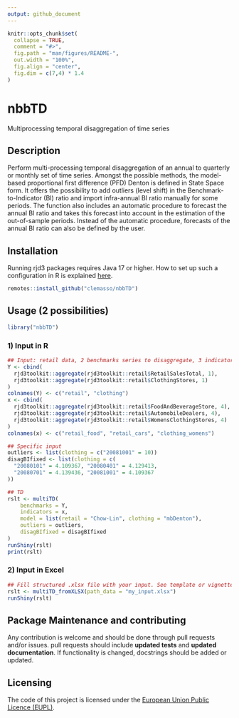 ```yaml
---
output: github_document
---
```


<!-- README.md is generated from README.Rmd. Please edit that file -->

```r
knitr::opts_chunk$set(
  collapse = TRUE,
  comment = "#>",
  fig.path = "man/figures/README-",
  out.width = "100%", 
  fig.align = "center",
  fig.dim = c(7,4) * 1.4
)
```

# nbbTD

<!-- badges: start -->
<!-- badges: end -->

Multiprocessing temporal disaggregation of time series


## Description

Perform multi-processing temporal disaggregation of an annual to quarterly or monthly set of time series. Amongst the possible methods, the model-based proportional first difference (PFD) Denton is defined in State Space form. It offers the possibility to add outliers (level shift) in the Benchmark-to-Indicator (BI) ratio and import infra-annual BI ratio manually for some periods. The function also includes an automatic procedure to forecast the annual BI ratio and takes this forecast into account in the estimation of the out-of-sample periods. Instead of the automatic procedure, forecasts of the annual BI ratio can also be defined by the user.


## Installation

Running rjd3 packages requires Java 17 or higher. How to set up such a configuration in R is explained [here](https://jdemetra-new-documentation.netlify.app/#installing-the-software).

```r
remotes::install_github("clemasso/nbbTD")
```


## Usage (2 possibilities)

```r
library("nbbTD")
```

### 1) Input in R

```r
## Input: retail data, 2 benchmarks series to disaggregate, 3 indicators in total
Y <- cbind(
  rjd3toolkit::aggregate(rjd3toolkit::retail$RetailSalesTotal, 1),
  rjd3toolkit::aggregate(rjd3toolkit::retail$ClothingStores, 1)
)
colnames(Y) <- c("retail", "clothing")
x <- cbind(
  rjd3toolkit::aggregate(rjd3toolkit::retail$FoodAndBeverageStore, 4),
  rjd3toolkit::aggregate(rjd3toolkit::retail$AutomobileDealers, 4),
  rjd3toolkit::aggregate(rjd3toolkit::retail$WomensClothingStores, 4)
)
colnames(x) <- c("retail_food", "retail_cars", "clothing_womens")

## Specific input
outliers <- list(clothing = c("20081001" = 10))
disagBIfixed <- list(clothing = c(
  "20080101" = 4.109367, "20080401" = 4.129413,
  "20080701" = 4.139436, "20081001" = 4.109367
))

## TD
rslt <- multiTD(
    benchmarks = Y,
    indicators = x,
    model = list(retail = "Chow-Lin", clothing = "mbDenton"),
    outliers = outliers,
    disagBIfixed = disagBIfixed
)
runShiny(rslt)
print(rslt)
```

### 2) Input in Excel

```r
## Fill structured .xlsx file with your input. See template or vignette (in the vignette map) for the structure of the Excel file
rslt <- multiTD_fromXLSX(path_data = "my_input.xlsx")
runShiny(rslt)
```


## Package Maintenance and contributing

Any contribution is welcome and should be done through pull requests and/or issues.
pull requests should include **updated tests** and **updated documentation**. If functionality is changed, docstrings should be added or updated.


## Licensing

The code of this project is licensed under the [European Union Public Licence (EUPL)](https://joinup.ec.europa.eu/collection/eupl/eupl-text-eupl-12).
